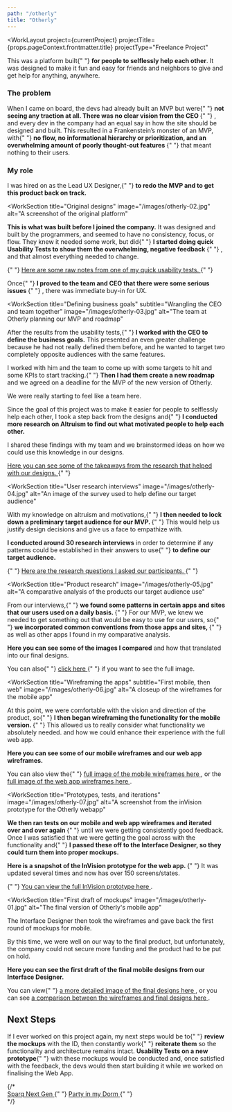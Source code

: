```yaml
---
path: "/otherly"
title: "Otherly"
---
```






<WorkLayout
  project={currentProject}
  projectTitle={props.pageContext.frontmatter.title}
  projectType="Freelance Project"
>
  <SEO title={props.pageContext.frontmatter.title} />
  <WorkSection title="Overview" img="/images/otherly-01.jpg" alt="The final version of Otherly's mobile app">
<p>
          This was a platform built{" "}
          <strong>for people to selflessly help each other</strong>. It was
          designed to make it fun and easy for friends and neighbors to give and
          get help for anything, anywhere.
        </p>
        <h3>The problem</h3>
        <p>
          When I came on board, the devs had already built an MVP but were{" "}
          <strong>
            not seeing any traction at all. There was no clear vision from the
            CEO
          </strong>{" "}
          , and every dev in the company had an equal say in how the site should
          be designed and built. This resulted in a Frankenstein&rsquo;s monster
          of an MVP, with{" "}
          <strong>
            no flow, no informational hierarchy or prioritization, and an
            overwhelming amount of poorly thought-out features
          </strong>{" "}
          that meant nothing to their users.
        </p>
        <h3>My role</h3>
        <p>
          I was hired on as the Lead UX Designer,{" "}
          <strong>
            to redo the MVP and to get this product back on track.
          </strong>
        </p>
  </WorkSection>

<WorkSection
  title="Original designs"
  image="/images/otherly-02.jpg"
  alt="A screenshot of the original platform"
>
  <p>
    <strong>This is what was built before I joined the company.</strong> It was
    designed and built by the programmers, and seemed to have no consistency,
    focus, or flow. They knew it needed some work, but did{" "}
    <strong>
      I started doing quick Usability Tests to show them the overwhelming,
      negative feedback
    </strong>{" "}
    , and that almost everything needed to change.
  </p>
  <p>
    {" "}
    <a href="https://docs.google.com/document/d/1gFmh2xnEdWYQS0itI9TO8oxCf1OyO4CmmD_FpzmPP88/edit?usp=sharing">
      Here are some raw notes from one of my quick usability tests.
    </a>{" "}
  </p>
  <p>
    Once{" "}
    <strong>
      I proved to the team and CEO that there were some serious issues
    </strong>{" "}
    , there was immediate buy-in for UX.
  </p>
</WorkSection>

<WorkSection
  title="Defining business goals"
  subtitle="Wrangling the CEO and team together"
  image="/images/otherly-03.jpg"
  alt="The team at Otherly planning our MVP and roadmap"
>
  <p>
    After the results from the usability tests,{" "}
    <strong>I worked with the CEO to define the business goals.</strong> This
    presented an even greater challenge because he had not really defined them
    before, and he wanted to target two completely opposite audiences with the
    same features.
  </p>
  <p>
    I worked with him and the team to come up with some targets to hit and some
    KPIs to start tracking.{" "}
    <strong>Then I had them create a new roadmap</strong> and we agreed on a
    deadline for the MVP of the new version of Otherly.
  </p>
  <p>We were really starting to feel like a team here.</p>
</WorkSection>

<WorkSection title="Research on Altruism" image="" alt="">
  <p>
    Since the goal of this project was to make it easier for people to
    selflessly help each other, I took a step back from the designs and{" "}
    <strong>
      I conducted more research on Altruism to find out what motivated people to
      help each other.
    </strong>
  </p>
  <p>
    I shared these findings with my team and we brainstormed ideas on how we
    could use this knowledge in our designs.
  </p> <a href="https://docs.google.com/document/d/11woL0YinvNbEPvpl0YirsqqajYjXTZlA78zTQT9r4zc/edit?usp=sharing">
    Here you can see some of the takeaways from the research that helped with
    our designs.
  </a>{" "}
</WorkSection>

<WorkSection
  title="User research interviews"
  image="/images/otherly-04.jpg"
  alt="An image of the survey used to help define our target audience"
>
  <p>
    With my knowledge on altruism and motivations,{" "}
    <strong>
      I then needed to lock down a preliminary target audience for our MVP.
    </strong>{" "}
    This would help us justify design decisions and give us a face to empathize
    with.
  </p>
  <p>
    <strong>I conducted around 30 research interviews</strong> in order to
    determine if any patterns could be established in their answers to use{" "}
    <strong>to define our target audience.</strong>
  </p>
  <p>
    {" "}
    <a href="https://docs.google.com/forms/d/e/1FAIpQLSdExMPZ9rj9ln75_TH8r69h1j8wG3vv2OQusfOp4JbW_uw38g/viewform">
      Here are the research questions I asked our participants.
    </a>{" "}
  </p>
</WorkSection>

<WorkSection
  title="Product research"
  image="/images/otherly-05.jpg"
  alt="A comparative analysis of the products our target audience use"
>
  <p>
    From our interviews,{" "}
    <strong>
      we found some patterns in certain apps and sites that our users used on a
      daily basis.
    </strong>{" "}
    For our MVP, we knew we needed to get something out that would be easy to
    use for our users, so{" "}
    <strong>
      we incorporated common conventions from those apps and sites,
    </strong>{" "}
    as well as other apps I found in my comparative analysis.
  </p>
  <p>
    <strong>Here you can see some of the images I compared</strong> and how that
    translated into our final designs.
  </p>
  <p>
    You can also{" "}
    <a href="/images/otherly-05-large.jpg" target="blank">
      click here
    </a>{" "}
    if you want to see the full image.
  </p>
</WorkSection>

<WorkSection
  title="Wireframing the apps"
  subtitle="First mobile, then web"
  image="/images/otherly-06.jpg"
  alt="A closeup of the wireframes for the mobile app"
>
  <p>
    At this point, we were comfortable with the vision and direction of the
    product, so{" "}
    <strong>
      I then began wireframing the functionality for the mobile version.
    </strong>{" "}
    This allowed us to really consider what functionality we absolutely needed.
    and how we could enhance their experience with the full web app.
  </p>
  <p>
    <strong>
      Here you can see some of our mobile wireframes and our web app wireframes.
    </strong>
  </p>
  <p>
    You can also view the{" "}
    <a href="/images/otherly-06-large-01.jpg">
      full image of the mobile wireframes here
    </a>
    , or the <a href="/images/otherly-06-large-02.jpg">
      full image of the web app wireframes here
    </a>.
  </p>
</WorkSection>

<WorkSection
  title="Prototypes, tests, and iterations"
  image="/images/otherly-07.jpg"
  alt="A screenshot from the inVision prototype for the Otherly webapp"
>
  <p>
    <strong>
      We then ran tests on our mobile and web app wireframes and iterated over
      and over again
    </strong>{" "}
    until we were getting consistently good feedback. Once I was satisfied that
    we were getting the goal across with the functionality and{" "}
    <strong>
      I passed these off to the Interface Designer, so they could turn them into
      proper mockups.
    </strong>
  </p>
  <p>
    <strong>
      Here is a snapshot of the InVision prototype for the web app.
    </strong>{" "}
    It was updated several times and now has over 150 screens/states.
  </p>
  <p>
    {" "}
    <a href="https://invis.io/MAOKIYGE5JV" target="blank">
      You can view the full InVision prototype here
    </a>.
  </p>
</WorkSection>

<WorkSection
  title="First draft of mockups"
  image="/images/otherly-01.jpg"
  alt="The final version of Otherly's mobile app"
>
  <p>
    The Interface Designer then took the wireframes and gave back the first
    round of mockups for mobile.
  </p>
  <p>
    By this time, we were well on our way to the final product, but
    unfortunately, the company could not secure more funding and the product had
    to be put on hold.
  </p>
  <p>
    <strong>
      Here you can see the first draft of the final mobile designs from our
      Interface Designer.
    </strong>
  </p>
  <p>
    You can view{" "}
    <a href="/images/otherly-11.jpg" target="blank">
      a more detailed image of the final designs here
    </a>
    , or you can see <a href="/images/otherly-12.jpg" target="blank">
      a comparison between the wireframes and final designs here
    </a>.
  </p>
</WorkSection>

  <section class="next-steps">
    <div class="grid wrapper">
      <div class="grid__item work__text">
        <h2>Next Steps</h2>
      </div>
      <div class="grid__item grid__image">
        <p>
          If I ever worked on this project again, my next steps would be to{" "}
          <strong>review the mockups</strong> with the ID, then constantly work{" "}
          <strong>reiterate them</strong> so the functionality and architecture
          remains intact. <strong>Usability Tests on a new prototype</strong>{" "}
          with these mockups would be conducted and, once satisfied with the
          feedback, the devs would then start building it while we worked on
          finalising the Web App.
        </p>
      </div>
    </div>
  </section>
  <WorkMoreProjects currentProject={currentProject}/>
  {/* <section class="more-projects">
    <a
      class="more-projects__project more-projects__project--previous"
      href="/work/sparq-next-gen"
      style="background-image: url('/images/sparq-next-gen-01.jpg')"
    >
      <span class="more-projects__project__title">Sparq Next Gen</span>
    </a>{" "}
    <a
      class="more-projects__project more-projects__project--next"
      href="/work/party-in-my-dorm"
      style="background-image: url('/images/party-in-my-dorm-02.jpg')"
    >
      <span class="more-projects__project__title">Party in my Dorm</span>
    </a>{" "}
  </section> */}
</WorkLayout>

